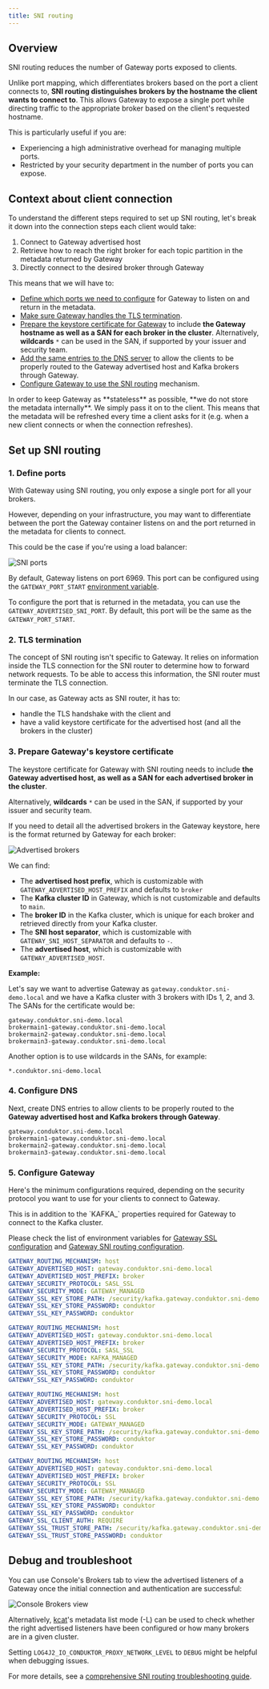 ```yaml
---
title: SNI routing
---
```

## Overview

SNI routing reduces the number of Gateway ports exposed to clients.

Unlike port mapping, which differentiates brokers based on the port a client connects to, **SNI routing distinguishes brokers by the hostname the client wants to connect to**. This allows Gateway to expose a single port while directing traffic to the appropriate broker based on the client's requested hostname.

This is particularly useful if you are:


- Experiencing a high administrative overhead for managing multiple ports.
- Restricted by your security department in the number of ports you can expose.

## Context about client connection

To understand the different steps required to set up SNI routing, let's break it down into the connection steps each client would take:


1. Connect to Gateway advertised host
2. Retrieve how to reach the right broker for each topic partition in the metadata returned by Gateway
3. Directly connect to the desired broker through Gateway

This means that we will have to:

- [Define which ports we need to configure](#1-define-ports) for Gateway to listen on and return in the metadata.
- [Make sure Gateway handles the TLS termination](#2-tls-termination).
- [Prepare the keystore certificate for Gateway](#3-prepare-gateways-keystore-certificate) to include **the Gateway hostname as well as a SAN for each broker in the cluster**. Alternatively, **wildcards** `*` can be used in the SAN, if supported by your issuer and security team.
- [Add the same entries to the DNS server](#4-configure-dns) to allow the clients to be properly routed to the Gateway advertised host and Kafka brokers through Gateway.
- [Configure Gateway to use the SNI routing](#5-configure-gateway) mechanism.

<Note>
In order to keep Gateway as **stateless** as possible, **we do not store the metadata internally**. We simply pass it on to the client. This means that the metadata will be refreshed every time a client asks for it (e.g. when a new client connects or when the connection refreshes).
</Note>

## Set up SNI routing

### 1. Define ports

With Gateway using SNI routing, you only expose a single port for all your brokers.

However, depending on your infrastructure, you may want to differentiate between the port the Gateway container listens on and the port returned in the metadata for clients to connect.

This could be the case if you're using a load balancer:

![SNI ports](/images/ports-sni.png)

By default, Gateway listens on port 6969. This port can be configured using the `GATEWAY_PORT_START` [environment variable](/guide/conduktor-in-production/deploy-artifacts/deploy-gateway/env-variables#port-and-sni-routing).

To configure the port that is returned in the metadata, you can use the `GATEWAY_ADVERTISED_SNI_PORT`. By default, this port will be the same as the `GATEWAY_PORT_START`.

### 2. TLS termination

The concept of SNI routing isn't specific to Gateway. It relies on information inside the TLS connection for the SNI router to determine how to forward network requests. To be able to access this information, the SNI router must terminate the TLS connection.

In our case, as Gateway acts as SNI router, it has to:

- handle the TLS handshake with the client and
- have a valid keystore certificate for the advertised host (and all the brokers in the cluster)

### 3. Prepare Gateway's keystore certificate

The keystore certificate for Gateway with SNI routing needs to include **the Gateway advertised host, as well as a SAN for each advertised broker in the cluster**.

Alternatively, **wildcards** `*` can be used in the SAN, if supported by your issuer and security team.

If you need to detail all the advertised brokers in the Gateway keystore, here is the format returned by Gateway for each broker:

![Advertised brokers](/images/advertised-brokers.png)

We can find:

- The **advertised host prefix**, which is customizable with `GATEWAY_ADVERTISED_HOST_PREFIX` and defaults to `broker`
- The **Kafka cluster ID** in Gateway, which is not customizable and defaults to `main`.
- The **broker ID** in the Kafka cluster, which is unique for each broker and retrieved directly from your Kafka cluster.
- The **SNI host separator**, which is customizable with `GATEWAY_SNI_HOST_SEPARATOR` and defaults to `-`.
- The **advertised host**, which is customizable with `GATEWAY_ADVERTISED_HOST`.

**Example:**

Let's say we want to advertise Gateway as `gateway.conduktor.sni-demo.local` and we have a Kafka cluster with 3 brokers with IDs 1, 2, and 3. The SANs for the certificate would be:

```properties
gateway.conduktor.sni-demo.local
brokermain1-gateway.conduktor.sni-demo.local
brokermain2-gateway.conduktor.sni-demo.local
brokermain3-gateway.conduktor.sni-demo.local
```

Another option is to use wildcards in the SANs, for example:

```properties
*.conduktor.sni-demo.local
```

### 4. Configure DNS

Next, create DNS entries to allow clients to be properly routed to the **Gateway advertised host and Kafka brokers through Gateway**.

```properties
gateway.conduktor.sni-demo.local
brokermain1-gateway.conduktor.sni-demo.local
brokermain2-gateway.conduktor.sni-demo.local
brokermain3-gateway.conduktor.sni-demo.local
```

### 5. Configure Gateway

Here's the minimum configurations required, depending on the security protocol you want to use for your clients to connect to Gateway.

<Note> 
This is in addition to the `KAFKA_` properties required for Gateway to connect to the Kafka cluster.

Please check the list of environment variables for [Gateway SSL configuration](/guide/conduktor-in-production/deploy-artifacts/deploy-gateway/env-variables#SSL) and [Gateway SNI routing configuration](/guide/conduktor-in-production/deploy-artifacts/deploy-gateway/env-variables#port-and-sni-routing).
</Note>

<Tabs>
<Tab title="SASL_SSL">

```yaml
GATEWAY_ROUTING_MECHANISM: host
GATEWAY_ADVERTISED_HOST: gateway.conduktor.sni-demo.local
GATEWAY_ADVERTISED_HOST_PREFIX: broker
GATEWAY_SECURITY_PROTOCOL: SASL_SSL
GATEWAY_SECURITY_MODE: GATEWAY_MANAGED
GATEWAY_SSL_KEY_STORE_PATH: /security/kafka.gateway.conduktor.sni-demo.local.keystore.jks
GATEWAY_SSL_KEY_STORE_PASSWORD: conduktor
GATEWAY_SSL_KEY_PASSWORD: conduktor
```

</Tab>
<Tab title="DELEGATED_SASL_SSL">

```yaml
GATEWAY_ROUTING_MECHANISM: host
GATEWAY_ADVERTISED_HOST: gateway.conduktor.sni-demo.local
GATEWAY_ADVERTISED_HOST_PREFIX: broker
GATEWAY_SECURITY_PROTOCOL: SASL_SSL
GATEWAY_SECURITY_MODE: KAFKA_MANAGED
GATEWAY_SSL_KEY_STORE_PATH: /security/kafka.gateway.conduktor.sni-demo.local.keystore.jks
GATEWAY_SSL_KEY_STORE_PASSWORD: conduktor
GATEWAY_SSL_KEY_PASSWORD: conduktor
```

</Tab>
<Tab title="TLS">

```yaml
GATEWAY_ROUTING_MECHANISM: host
GATEWAY_ADVERTISED_HOST: gateway.conduktor.sni-demo.local
GATEWAY_ADVERTISED_HOST_PREFIX: broker
GATEWAY_SECURITY_PROTOCOL: SSL
GATEWAY_SECURITY_MODE: GATEWAY_MANAGED
GATEWAY_SSL_KEY_STORE_PATH: /security/kafka.gateway.conduktor.sni-demo.local.keystore.jks
GATEWAY_SSL_KEY_STORE_PASSWORD: conduktor
GATEWAY_SSL_KEY_PASSWORD: conduktor
```

</Tab>
<Tab title="mTLS">

```yaml
GATEWAY_ROUTING_MECHANISM: host
GATEWAY_ADVERTISED_HOST: gateway.conduktor.sni-demo.local
GATEWAY_ADVERTISED_HOST_PREFIX: broker
GATEWAY_SECURITY_PROTOCOL: SSL
GATEWAY_SECURITY_MODE: GATEWAY_MANAGED
GATEWAY_SSL_KEY_STORE_PATH: /security/kafka.gateway.conduktor.sni-demo.local.keystore.jks
GATEWAY_SSL_KEY_STORE_PASSWORD: conduktor
GATEWAY_SSL_KEY_PASSWORD: conduktor
GATEWAY_SSL_CLIENT_AUTH: REQUIRE
GATEWAY_SSL_TRUST_STORE_PATH: /security/kafka.gateway.conduktor.sni-demo.local.truststore.jks
GATEWAY_SSL_TRUST_STORE_PASSWORD: conduktor
```

</Tab>
</Tabs>

## Debug and troubleshoot

You can use Console's Brokers tab to view the advertised listeners of a Gateway once the initial connection and authentication are successful:

![Console Brokers view](/images/console-broker-view.png)

Alternatively, [kcat](https://github.com/edenhill/kcat)'s metadata list mode (-L) can be used to check whether the right advertised listeners have been configured or how many brokers are in a given cluster.

Setting `LOG4J2_IO_CONDUKTOR_PROXY_NETWORK_LEVEL` to `DEBUG` might be helpful when debugging issues.

For more details, see a [comprehensive SNI routing troubleshooting guide](https://support.conduktor.io/hc/en-gb/articles/29104372472977-Conduktor-Gateway-SNI-Routing-Troubleshooting-Guide).
